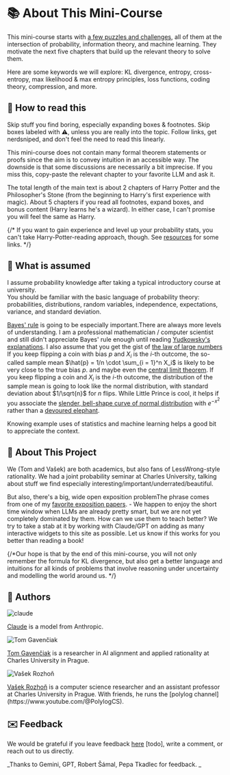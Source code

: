 # 📚 About This Mini-Course <a id="what-this-course-covers"></a>

This mini-course starts with [a few puzzles and challenges](00-introduction), all of them at the intersection of probability, information theory, and machine learning. They motivate the next five chapters that build up the relevant theory to solve them. 

Here are some keywords we will explore: KL divergence, entropy, cross-entropy, max likelihood & max entropy principles, loss functions, coding theory, compression, and more. 

## 📖 How to read this

Skip stuff you find boring, especially expanding boxes & footnotes. Skip boxes labeled with ⚠️, unless you are really into the topic. Follow links, get nerdsniped, and don't feel the need to read this linearly. 

This mini-course does not contain many formal theorem statements or proofs since the aim is to convey intuition in an accessible way. The downside is that some discussions are necessarily a bit imprecise. If you miss this, copy-paste the relevant chapter to your favorite LLM and ask it. 

The total length of the main text is about 2 chapters of Harry Potter and the Philosopher's Stone (from the beginning to Harry's first experience with magic). About 5 chapters if you read all footnotes, expand boxes, and bonus content (Harry learns he's a wizard). In either case, I can't promise you will feel the same as Harry.  

{/*
If you want to gain experience and level up your probability stats, you can't take Harry-Potter-reading approach, though. 
See [resources](resources) for some links. 
*/}

## 🧠 What is assumed <a id="what-we-assume"></a>

I assume probability knowledge after taking a typical introductory course at university.  
You should be familiar with the basic language of probability theory: probabilities, distributions, random variables, independence, expectations, variance, and standard deviation. 

[Bayes' rule](https://www.lesswrong.com/w/bayes-rule) is going to be especially important.<Footnote>There are always more levels of understanding. I am a professional mathematician / computer scientist and still didn't appreciate Bayes' rule enough until reading [Yudkowsky's](https://www.lesswrong.com/w/bayes-rule) [explanations](https://www.lesswrong.com/w/test-2). </Footnote>
I also assume that you get the gist of [the law of large numbers](https://en.wikipedia.org/wiki/Law_of_large_numbers) <Footnote>If you keep flipping a coin with bias $p$ and $X_i$ is the $i$-th outcome, the so-called sample mean $\hat{p} = 1/n \cdot \sum_{i = 1}^n X_i$ is likely to be very close to the true bias $p$. </Footnote> and maybe even the [central limit theorem](https://en.wikipedia.org/wiki/Central_limit_theorem). <Footnote>If you keep flipping a coin and $X_i$ is the $i$-th outcome, the distribution of the sample mean is going to look like the normal distribution, with standard deviation about $1/\sqrt{n}$ for $n$ flips. </Footnote> While Little Prince is cool, it helps if you associate the [slender, bell-shape curve of normal distribution](https://en.wikipedia.org/wiki/Bell-shaped_function#/media/File:Normal_Distribution_PDF.svg) with $e^{-x^2}$ rather than a [devoured elephant](https://www.amazon.com/KIUB-Postcard-Little-elephant-10x15cm/dp/B0CKSVVWDL). 

Knowing example uses of statistics and machine learning helps a good bit to appreciate the context.


## 🎯 About This Project

We (Tom and Vašek) are both academics, but also fans of LessWrong-style rationality. We had a joint probability seminar at Charles University, talking about stuff we find especially interesting/important/underrated/beautiful. 

But also, there's a big, wide open exposition problem<Footnote>The phrase comes from one of my [favorite exposition papers](https://timothychow.net/forcing.pdf). </Footnote> - We happen to enjoy the short time window when LLMs are already pretty smart, but we are not yet completely dominated by them. How can we use them to teach better? We try to take a stab at it by working with Claude/GPT on adding as many interactive widgets to this site as possible. Let us know if this works for you better than reading a book!


{/*Our hope is that by the end of this mini-course, you will not only remember the formula for  KL divergence, but also get a better language and intuitions for all kinds of problems that involve reasoning under uncertainty and modelling the world around us. */}

## 👥 Authors

<div style={{display: 'flex', gap: '3rem', justifyContent: 'center', alignItems: 'flex-start', flexWrap: 'wrap', marginTop: '2rem'}}>
  <div style={{textAlign: 'center', maxWidth: '250px'}}>
    <img src="fig/claude.png" alt="claude" style={{width: '200px', height: '200px', objectFit: 'cover', borderRadius: '8px', marginBottom: '1rem'}} />
    <p><a href="https://claude.ai/">Claude</a> is a model from Anthropic.</p>
  </div>

  <div style={{textAlign: 'center', maxWidth: '250px'}}>
    <img src="fig/gavento.jpg" alt="Tom Gavenčiak" style={{width: '200px', height: '200px', objectFit: 'cover', borderRadius: '8px', marginBottom: '1rem'}} />
    <p><a href="https://gavento.cz/">Tom Gavenčiak</a> is a researcher in AI alignment and applied rationality at Charles University in Prague.</p>
  </div>

  <div style={{textAlign: 'center', maxWidth: '250px'}}>
    <img src="fig/vasek.jpg" alt="Vašek Rozhoň" style={{width: '200px', height: '200px', objectFit: 'cover', borderRadius: '8px', marginBottom: '1rem'}} />
    <p><a href="https://vaclavrozhon.github.io/">Vašek Rozhoň</a> is a computer science researcher and an assistant professor at Charles University in Prague. With friends, he runs the [polylog channel](https://www.youtube.com/@PolylogCS). </p>
  </div>
</div>

## ✉️ Feedback

We would be grateful if you leave feedback [here](https://forms.gle/YourFormID) [todo], write a comment, or reach out to us directly. 


_Thanks to Gemini, GPT, Robert Šámal, Pepa Tkadlec for feedback. _


